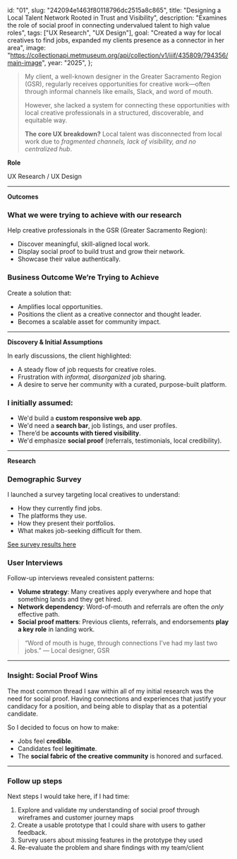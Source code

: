   id: "01",
  slug: "242094e1463f80118796dc2515a8c865",
  title: "Designing a Local Talent Network Rooted in Trust and Visibility",
  description:
    "Examines the role of social proof in connecting undervalued talent to high value roles",
  tags: ["UX Research", "UX Design"],
  goal: "Created a way for local creatives to find jobs, expanded my clients presence as a connector in her area",
  image:
    "https://collectionapi.metmuseum.org/api/collection/v1/iiif/435809/794356/main-image",
  year: "2025",
};

> My client, a well-known designer in the Greater Sacramento Region (GSR), regularly receives opportunities for creative work—often through informal channels like emails, Slack, and word of mouth.
>
> However, she lacked a system for connecting these opportunities with local creative professionals in a structured, discoverable, and equitable way.
>
> **The core UX breakdown?** Local talent was disconnected from local work due to _fragmented channels, lack of visibility, and no centralized hub_.

**Role**

UX Research / UX Design

---

**Outcomes**

### **What we were trying to achieve with our research**

Help creative professionals in the GSR (Greater Sacramento Region):

- Discover meaningful, skill-aligned local work.
- Display social proof to build trust and grow their network.
- Showcase their value authentically.

### **Business Outcome We’re Trying to Achieve**

Create a solution that:

- Amplifies local opportunities.
- Positions the client as a creative connector and thought leader.
- Becomes a scalable asset for community impact.

---

**Discovery & Initial Assumptions**

In early discussions, the client highlighted:

- A steady flow of job requests for creative roles.
- Frustration with _informal, disorganized_ job sharing.
- A desire to serve her community with a curated, purpose-built platform.

### I initially assumed:

- We'd build a **custom responsive web app**.
- We'd need a **search bar**, job listings, and user profiles.
- There’d be **accounts with tiered visibility**.
- We'd emphasize **social proof** (referrals, testimonials, local credibility).

---

**Research**

### Demographic Survey

I launched a survey targeting local creatives to understand:

- How they currently find jobs.
- The platforms they use.
- How they present their portfolios.
- What makes job-seeking difficult for them.

[See survey results here](https://docs.google.com/spreadsheets/d/1NWNlTFPuSDGK0SLEUVlSL3WJGBiKJB7-qjMYaEoJ8Bk/edit?usp=sharing)

### **User Interviews**

Follow-up interviews revealed consistent patterns:

- **Volume strategy**: Many creatives apply everywhere and hope that something lands and they get hired.
- **Network dependency**: Word-of-mouth and referrals are often the _only_ effective path.
- **Social proof matters**: Previous clients, referrals, and endorsements **play a key role** in landing work.

> “Word of mouth is huge, through connections I've had my last two jobs.”
> — Local designer, GSR

---

### **Insight: Social Proof Wins**

The most common thread I saw within all of my initial research was the need for social proof. Having connections and experiences that justify your candidacy for a position, and being able to display that as a potential candidate.

So I decided to focus on how to make:

- Jobs feel **credible**.
- Candidates feel **legitimate**.
- The **social fabric of the creative community** is honored and surfaced.

---

### Follow up steps

Next steps I would take here, if I had time:

1. Explore and validate my understanding of social proof through wireframes and customer journey maps
2. Create a usable prototype that I could share with users to gather feedback.
3. Survey users about missing features in the prototype they used
4. Re-evaluate the problem and share findings with my team/client
